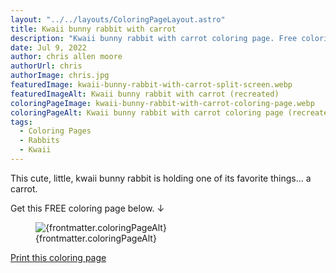 ```yaml
---
layout: "../../layouts/ColoringPageLayout.astro"
title: Kwaii bunny rabbit with carrot
description: "Kwaii bunny rabbit with carrot coloring page. Free coloring page."
date: Jul 9, 2022
author: chris allen moore
authorUrl: chris
authorImage: chris.jpg
featuredImage: kwaii-bunny-rabbit-with-carrot-split-screen.webp
featuredImageAlt: Kwaii bunny rabbit with carrot (recreated)
coloringPageImage: kwaii-bunny-rabbit-with-carrot-coloring-page.webp
coloringPageAlt: Kwaii bunny rabbit with carrot coloring page (recreated)
tags:
  - Coloring Pages
  - Rabbits
  - Kwaii
---
```


This cute, little, kwaii bunny rabbit is holding one of its favorite things... a carrot.

Get this FREE coloring page below. ↓

<figure class="text-center mt-0">
  <img
    src={`/images/coloring-pages/${frontmatter.coloringPageImage}/`}
    alt={frontmatter.coloringPageAlt}
    class="w-full"
  />
  <figcaption class="text-sm">{frontmatter.coloringPageAlt}</figcaption>
</figure>

<div class="text-center">
  <a
    target="_blank"
    href={`/images/coloring-pages/${frontmatter.coloringPageImage}/`}
    class="no-underline bg-paradiso-600 hover:bg-paradiso-700 text-white py-4 px-5 rounded-full leading-normal"
  >
    <span>Print this coloring page</span>
  </a>
</div>
